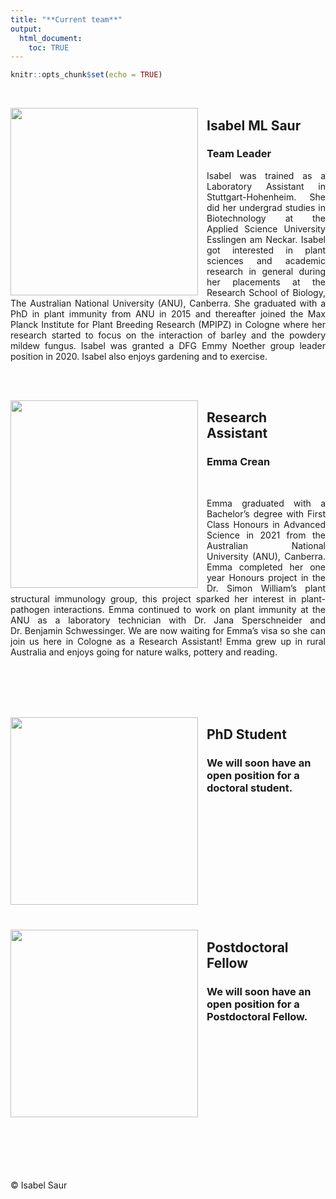 ---
title: "**Current team**"
output: 
  html_document:
    toc: TRUE
---

```{r setup, include=FALSE}
knitr::opts_chunk$set(echo = TRUE)
```
<br>

<img src="/Users/isabe/Desktop/webpage1new/pictures/izzy.jpg" style="float: left; margin: 0em 1em 0em 0em; " width="300" height="300" alt=""> 

## Isabel ML Saur

### Team Leader 

<div style="text-align: justify"> Isabel was trained as a Laboratory Assistant in Stuttgart-Hohenheim. She did her undergrad studies in Biotechnology at the Applied Science University Esslingen am Neckar. Isabel got interested in plant sciences and academic research in general during her placements at the Research School of Biology, The Australian National University (ANU), Canberra.  She graduated with a PhD in plant immunity from ANU in 2015 and thereafter joined the Max Planck Institute for Plant Breeding Research (MPIPZ) in Cologne where her research started to focus on the interaction of barley and the powdery mildew fungus. Isabel was granted a DFG Emmy Noether group leader position in 2020. Isabel also enjoys gardening and to exercise. </div>

<br>
<br>

<img src="/Users/isabe/Desktop/webpage1new/pictures/Emma1.jpg" style="float: left; margin: 0em 1em 0em 0em; " width="300" height="300" alt=""> 

## Research Assistant

### Emma Crean 

<br>


<div style="text-align: justify"> Emma graduated with a Bachelor’s degree with First Class Honours in Advanced Science in 2021 from the Australian National University (ANU), Canberra. Emma completed her one year Honours project in the Dr. Simon William’s plant structural immunology group, this project sparked her interest in plant-pathogen interactions. Emma continued to work on plant immunity at the ANU as a laboratory technician with Dr. Jana Sperschneider and Dr. Benjamin Schwessinger. We are now waiting for Emma's visa so she can join us here in Cologne as a Research Assistant! Emma grew up in rural Australia and enjoys going for nature walks, pottery and reading. </div>


<br>
<br>
<br>
<br>

<img src="/Users/isabe/Desktop/webpage1new/pictures/dummy1.jpg" style="float: left; margin: 0em 1em 0em 0em; " width="300" height="300" alt=""> 

## PhD Student

### We will soon have an open position for a doctoral student.

<br>
<br>
<br>
<br>
<br>
<br>
<br>
<br>
<br>
<br>
<br>

<img src="/Users/isabe/Desktop/webpage1new/pictures/dummy1.jpg" style="float: left; margin: 0em 1em 0em 0em; " width="300" height="300" alt=""> 

## Postdoctoral Fellow

### We will soon have an open position for a Postdoctoral Fellow.

<br>
<br>
<br>
<br>
<br>
<br>
<br>
<br>
<br>
<br>
<br>
<br>
<br>

© Isabel Saur